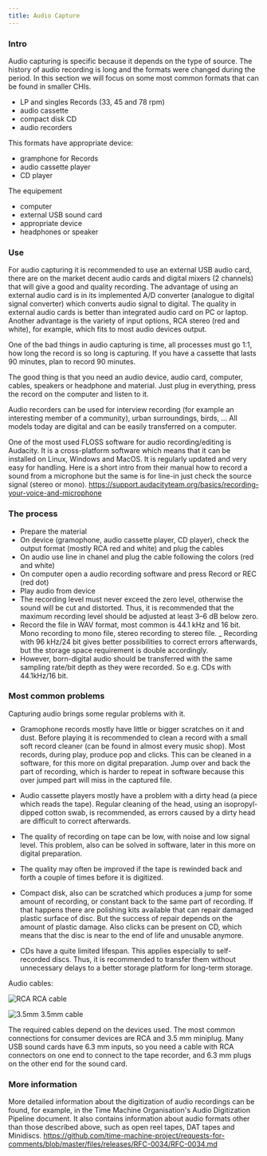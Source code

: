 ```yaml
---
title: Audio Capture
---
```

### Intro
Audio capturing is specific because it depends on the type of source. The history of audio recording is long and the formats were changed during the period. In this section we will focus on some most common formats that can be found in smaller CHIs. 

- LP and singles Records (33, 45 and 78 rpm)
- audio cassette
- compact disk CD
- audio recorders

This formats have appropriate device:

- gramphone for Records
- audio cassette player
- CD player

The equipement
- computer
- external USB sound card
- appropriate device
- headphones or speaker

### Use
For audio capturing it is recommended to use an external USB audio card, there are on the market decent audio cards and digital mixers (2 channels) that will give a good and quality recording. The advantage of using an external audio card is in its implemented A/D converter (analogue to digital signal converter) which converts audio signal to digital. The quality in external audio cards is better than integrated audio card on PC or laptop. Another advantage is the variety of input options, RCA stereo (red and white), for example, which fits to most audio devices output.

One of the bad things in audio capturing is time, all processes must go 1:1, how long the record is so long is capturing. If you have a cassette that lasts 90 minutes, plan to record 90 minutes.

The good thing is that you need an audio device, audio card, computer, cables, speakers or headphone and material. Just plug in everything, press the record on the computer and listen to it.

Audio recorders can be used for interview recording (for example an interesting member of a community), urban surroundings, birds, … All models today are digital and can be easily transferred on a computer.

One of the most used FLOSS software for audio recording/editing is Audacity. It is a cross-platform software which means that it can be installed on Linux, Windows and MacOS. It is regularly updated and very easy for handling. Here is a short intro from their manual how to record a sound from a microphone but the same is for line-in just check the source signal (stereo or mono).
https://support.audacityteam.org/basics/recording-your-voice-and-microphone

### The process
- Prepare the material
- On device (gramophone, audio cassette player, CD player), check the output format (mostly RCA red and white) and plug the cables
- On audio use line in chanel and plug the cable following the colors (red and white)
- On computer open a audio recording software and press Record or REC (red dot)
- Play audio from device
- The recording level must never exceed the zero level, otherwise the sound will be cut and distorted. Thus, it is recommended that the maximum recording level should be adjusted at least 3–6 dB below zero.
- Record the file in WAV format, most common is 44.1 kHz and 16 bit. Mono recording to mono file, stereo recording to stereo file.
_ Recording with 96 kHz/24 bit gives better possibilities to correct errors afterwards, but the storage space requirement is double accordingly.
- However, born-digital audio should be transferred with the same sampling rate/bit depth as they were recorded. So e.g. CDs with 44.1kHz/16 bit.


### Most common problems
Capturing audio brings some regular problems with it.

- Gramophone records mostly have little or bigger scratches on it and dust. Before playing it is recommended to clean a record with a small soft record cleaner (can be found in almost every music shop). Most records, during play, produce pop and clicks. This can be cleaned in a software, for this more on digital preparation. Jump over and back the part of recording, which is harder to repeat in software because this over jumped part will miss in the captured file.

- Audio cassette players mostly have a problem with a dirty head (a piece which reads the tape). Regular cleaning of the head, using an isopropyl-dipped cotton swab, is recommended, as errors caused by a dirty head are difficult to correct afterwards.

- The quality of recording on tape can be low, with noise and low signal level. This problem, also can be solved in software, later in this more on digital preparation.

- The quality may often be improved if the tape is rewinded back and forth a couple of times before it is digitized.

- Compact disk, also can be scratched which produces a jump for some amount of recording, or constant back to the same part of recording. If that happens there are polishing kits available that can repair damaged plastic surface of disc. But the success of repair depends on the amount of plastic damage. Also clicks can be present on CD, which means that the disc is near to the end of life and unusable anymore.

- CDs have a quite limited lifespan. This applies especially to self-recorded discs. Thus, it is recommended to transfer them without unnecessary delays to a better storage platform for long-term storage.

Audio cables:

![RCA](../../../../assets/rca.jpg)
RCA cable

![3.5mm](../../../../assets/3-5mm.jpg)
3.5mm cable

The required cables depend on the devices used. The most common connections for consumer devices are RCA and 3.5 mm miniplug. Many USB sound cards have 6.3 mm inputs, so you need a cable with RCA connectors on one end to connect to the tape recorder, and 6.3 mm plugs on the other end for the sound card.

### More information
More detailed information about the digitization of audio recordings can be found, for example, in the Time Machine Organisation's Audio Digitization Pipeline document. It also contains information about audio formats other than those described above, such as open reel tapes, DAT tapes and Minidiscs.
https://github.com/time-machine-project/requests-for-comments/blob/master/files/releases/RFC-0034/RFC-0034.md
